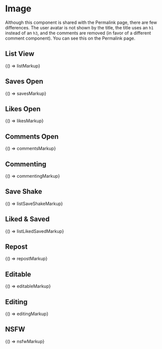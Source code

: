 
<Meta title="Legacy/Components/Image" />

# Image

Although this component is shared with the Permalink page, there are few differences. The user avatar is not shown by the title, the title uses an `h1` instead of an `h3`, and the comments are removed (in favor of a different comment component). You can see this on the Permalink page.

## List View

<Preview>
  <Story name="List View" height="800px">
    {() => listMarkup}
  </Story>
</Preview>

## Saves Open

<Preview>
  <Story name="Saves Open" height="850px">
    {() => savesMarkup}
  </Story>
</Preview>

## Likes Open

<Preview>
  <Story name="Likes Open" height="900px">
    {() => likesMarkup}
  </Story>
</Preview>

## Comments Open

<Preview>
  <Story name="Comments Open" height="900px">
    {() => commentsMarkup}
  </Story>
</Preview>

## Commenting

<Preview>
  <Story name="Commenting" height="1000px">
    {() => commentingMarkup}
  </Story>
</Preview>

## Save Shake

<Preview>
  <Story name="Save Shake" height="900px">
    {() => listSaveShakeMarkup}
  </Story>
</Preview>

## Liked & Saved

<Preview>
  <Story name="Liked & Saved" height="900px">
    {() => listLikedSavedMarkup}
  </Story>
</Preview>

## Repost

<Preview>
  <Story name="Repost" height="900px">
    {() => repostMarkup}
  </Story>
</Preview>

## Editable

<Preview>
  <Story name="Editable" height="900px">
    {() => editableMarkup}
  </Story>
</Preview>

## Editing

<Preview>
  <Story name="Editing" height="1000px">
    {() => editingMarkup}
  </Story>
</Preview>

## NSFW

<Preview>
  <Story name="NSFW" height="1200px">
    {() => nsfwMarkup}
  </Story>
</Preview>
